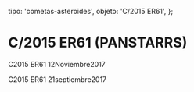
  tipo: 'cometas-asteroides',
  objeto: 'C/2015 ER61',
};

# C/2015 ER61 (PANSTARRS)

<Imagen
  src="registro/c2015-er61_20171112_2_c2015er61_20171112_i88.jpg"
  fecha="20171112"
/>

C2015 ER61 12Noviembre2017

<Imagen
  src="registro/c2015-er61_20170921_1_2015er61_20170921_i88.jpg"
  fecha="20170921"
/>

C2015 ER61 21septiembre2017